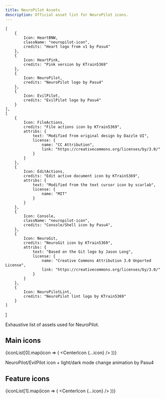 ```yaml
---
title: NeuroPilot Assets
description: Official asset list for NeuroPilot icons.
---
```





    [
        {
            Icon: HeartBNW,
            className: "neuropilot-icon",
            credits: "Heart logo from v1 by Pasu4"
        },
        {
            Icon: HeartPink,
            credits: "Pink version by KTrain5369"
        },
        {
            Icon: NeuroPilot,
            credits: "NeuroPilot logo by Pasu4"
        },
        {
            Icon: EvilPilot,
            credits: "EvilPilot logo by Pasu4"
        }
    ],
    [
        {
            Icon: FileActions,
            credits: "File actions icon by KTrain5369",
            attribs: {
                text: "Modified from original design by Dazzle UI",
                license: {
                    name: "CC Attribution",
                    link: "https://creativecommons.org/licenses/by/3.0/"
                }
            }
        },
        {
            Icon: EditActions,
            credits: "Edit active document icon by KTrain5369",
            attribs: {
                text: "Modified from the text cursor icon by scarlab",
                license: {
                    name: "MIT"
                }
            }
        },
        {
            Icon: Console,
            className: "neuropilot-icon",
            credits: "Console/Shell icon by Pasu4",
        },
        {
            Icon: NeuroGit,
            credits: "NeuroGit icon by KTrain5369",
            attribs: {
                text: "Based on the Git logo by Jason Long",
                license: {
                    name: "Creative Commons Attribution 3.0 Unported License",
                    link: "https://creativecommons.org/licenses/by/3.0/"
                }
            }
        },
        {
            Icon: NeuroPilotLint,
            credits: "NeuroPilot lint logo by KTrain5369"
        }
    ]
]

Exhaustive list of assets used for NeuroPilot.

## Main icons

{iconList[0].map(icon => (
    <CenterIcon {...icon} />
))}

<div style={{ width: '300px', height: 'auto', display: 'flex', justifyContent: 'center', alignItems: 'center', margin: '0px auto' }}>
    <Fragment set:html={TwinPilot} />
</div>

<p class="icon-credit-text">NeuroPilot/EvilPilot icon + light/dark mode change animation by Pasu4</p>

## Feature icons

{iconList[1].map(icon => (
    <CenterIcon {...icon} />
))}

